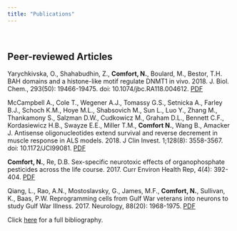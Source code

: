 ```yaml
---
title: "Publications"
---
```

<link rel="stylesheet" href="styles.css" type="text/css">
<link rel="stylesheet" href="academicons-1.8.6/css/academicons.min.css"/>

<br>

## Peer-reviewed Articles

Yarychkivska, O., Shahabudhin, Z., **Comfort, N.**, Boulard, M., Bestor, T.H. BAH domains and a histone-like motif regulate DNMT1 in vivo. 2018. J. Biol. Chem., 293(50): 19466-19475. doi: 10.1074/jbc.RA118.004612. [PDF](papers/j_biol_chem.pdf){target="_blank"} 
 
McCampbell A., Cole T., Wegener A.J., Tomassy G.S., Setnicka A., Farley B.J., Schoch K.M., Hoye M.L., Shabsovich M., Sun L., Luo Y., Zhang M., Thankamony S., Salzman D.W., Cudkowicz M., Graham D.L., Bennett C.F., Kordasiewicz H.B., Swayze E.E., Miller T.M., **Comfort N.**, Wang B., Amacker J. Antisense oligonucleotides extend survival and reverse decrement in muscle response in ALS models. 2018. J Clin Invest. 1;128(8): 3558-3567. doi: 10.1172/JCI99081. [PDF](papers/comfort-j clin invest.pdf){target="_blank"} 
 
**Comfort, N.**, Re, D.B. Sex-specific neurotoxic effects of organophosphate pesticides across the life course. 2017. Curr Environ Health Rep, 4(4): 392-404. [PDF](papers/comfort-curr env hlth rpt.pdf){target="_blank"} 
 
Qiang, L., Rao, A.N., Mostoslavsky, G., James, M.F., **Comfort, N.**, Sullivan, K., Baas, P.W. Reprogramming cells from Gulf War veterans into neurons to study Gulf War Illness. 2017. Neurology, 88(20): 1968-1975. [PDF](papers/comfort-neuurology.pdf){target="_blank"} 

Click [here](https://www.ncbi.nlm.nih.gov/myncbi/1v5L4VkrjtH55/bibliography/public/) for a full bibliography. 

<br>
